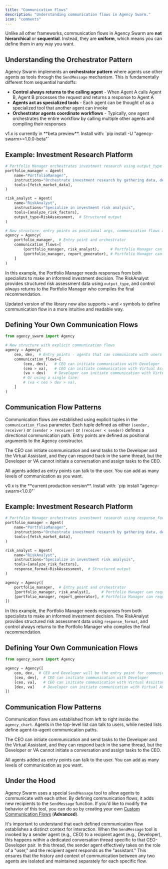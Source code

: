 ```yaml
---
title: "Communication Flows"
description: "Understanding communication flows in Agency Swarm."
icon: "comments"
---
```


Unlike all other frameworks, communication flows in Agency Swarm are **not hierarchical** or **sequential**. Instead, they are **uniform**, which means you can define them in any way you want.

## Understanding the Orchestrator Pattern

Agency Swarm implements an **orchestrator pattern** where agents use other agents as tools through the `SendMessage` mechanism. This is fundamentally different from sequential handoffs:

- **Control always returns to the calling agent** - When Agent A calls Agent B, Agent B processes the request and returns a response to Agent A
- **Agents act as specialized tools** - Each agent can be thought of as a specialized tool that another agent can invoke
- **Orchestrator agents coordinate workflows** - Typically, one agent orchestrates the entire workflow by calling multiple other agents and compiling their responses

<Tabs defaultValue="v1.x (Latest)">
<Tab title="v1.x (Latest)">

<Warning>
v1.x is currently in **beta preview**. Install with: `pip install -U "agency-swarm>=1.0.0-beta"`
</Warning>

## Example: Investment Research Platform

```python
# Portfolio Manager orchestrates investment research using output_type for structured responses
portfolio_manager = Agent(
    name="PortfolioManager",
    instructions="Orchestrate investment research by gathering data, delegating analysis, and compiling recommendations",
    tools=[fetch_market_data],
)

risk_analyst = Agent(
    name="RiskAnalyst",
    instructions="Specialize in investment risk analysis",
    tools=[analyze_risk_factors],
    output_type=RiskAssessment,  # Structured output
)

# New structure: entry points as positional args, communication flows as keyword arg
agency = Agency(
    portfolio_manager,  # Entry point and orchestrator
    communication_flows=[
        (portfolio_manager, risk_analyst),     # Portfolio Manager can request risk analysis
        (portfolio_manager, report_generator), # Portfolio Manager can request report generation
    ]
)
```

In this example, the Portfolio Manager needs responses from both specialists to make an informed investment decision. The RiskAnalyst provides structured risk assessment data using `output_type`, and control always returns to the Portfolio Manager who compiles the final recommendation.

Updated version of the library now also supports `>` and `<` symbols to define communication flow in a more intuitive and readable way.

## Defining Your Own Communication Flows

```python
from agency_swarm import Agency

# New structure with explicit communication flows
agency = Agency(
    ceo, dev,  # Entry points - agents that can communicate with users
    communication_flows=[
        (ceo, dev),   # CEO can initiate communication with Developer
        (ceo > va),   # CEO can initiate communication with Virtual Assistant
        (va < dev)    # Developer can initiate communication with Virtual Assistant
        # Or using a single line:
        # (va < ceo > dev > va),
    ]
)
```

## Communication Flow Patterns

Communication flows are established using explicit tuples in the `communication_flows` parameter. Each tuple defined as either `(sender, receiver)` or `(sender > receiver)` or `(receiver < sender)` defines a directional communication path. Entry points are defined as positional arguments to the Agency constructor.

The CEO can initiate communication and send tasks to the Developer and the Virtual Assistant, and they can respond back in the same thread, but the Developer or VA cannot initiate a conversation and assign tasks to the CEO.

All agents added as entry points can talk to the user. You can add as many levels of communication as you want.

</Tab>
<Tab title="v0.x (Production)">

<Info>
v0.x is the **current production version**. Install with: `pip install "agency-swarm<1.0.0"`
</Info>

## Example: Investment Research Platform

```python
# Portfolio Manager orchestrates investment research using response_format for structured responses
portfolio_manager = Agent(
    name="PortfolioManager",
    instructions="Orchestrate investment research by gathering data, delegating analysis, and compiling recommendations",
    tools=[fetch_market_data],
)

risk_analyst = Agent(
    name="RiskAnalyst",
    instructions="Specialize in investment risk analysis",
    tools=[analyze_risk_factors],
    response_format=RiskAssessment,  # Structured output
)

agency = Agency([
    portfolio_manager,  # Entry point and orchestrator
    [portfolio_manager, risk_analyst],     # Portfolio Manager can request risk analysis
    [portfolio_manager, report_generator], # Portfolio Manager can request report generation
])
```

In this example, the Portfolio Manager needs responses from both specialists to make an informed investment decision. The RiskAnalyst provides structured risk assessment data using `response_format`, and control always returns to the Portfolio Manager who compiles the final recommendation.

## Defining Your Own Communication Flows

```python
from agency_swarm import Agency

agency = Agency([
    ceo, dev,  # CEO and Developer will be the entry point for communication with the user
    [ceo, dev],  # CEO can initiate communication with Developer
    [ceo, va],   # CEO can initiate communication with Virtual Assistant
    [dev, va]    # Developer can initiate communication with Virtual Assistant
])
```

## Communication Flow Patterns

Communication flows are established from left to right inside the `agency_chart`. Agents in the top-level list can talk to users, while nested lists define agent-to-agent communication paths.

The CEO can initiate communication and send tasks to the Developer and the Virtual Assistant, and they can respond back in the same thread, but the Developer or VA cannot initiate a conversation and assign tasks to the CEO.

All agents added as entry points can talk to the user. You can add as many levels of communication as you want.

</Tab>
</Tabs>

## Under the Hood

Agency Swarm uses a special `SendMessage` tool to allow agents to communicate with each other. By defining communication flows, it adds new recipients to the `SendMessage` function. If you'd like to modify the behavior of this tool, you can do so by creating your own [Custom Communication Flows](/additional-features/custom-communication-flows/overview) (**Advanced**).

It's important to understand that each defined communication flow establishes a distinct context for interaction. When the `SendMessage` tool is invoked by a sender agent (e.g., CEO) to a recipient agent (e.g., Developer), this happens within a dedicated conversation thread specific to that CEO-Developer pair. In this thread, the sender agent effectively takes on the role of a "user," and the recipient agent responds as the "assistant." This ensures that the history and context of communication between any two agents are isolated and maintained separately for each specific flow.
